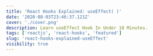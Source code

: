 ---
title: 'React Hooks Explained: useEffect( )'
date: '2020-08-03T23:46:37.121Z'
cover: './cover.png'
description: Learn useEffect Hook In Under 10 Minutes.
tags: ['reactjs', 'react-hooks', 'featured']
slug: 'react-hooks-explained-useEffect'
visibility: true
---
